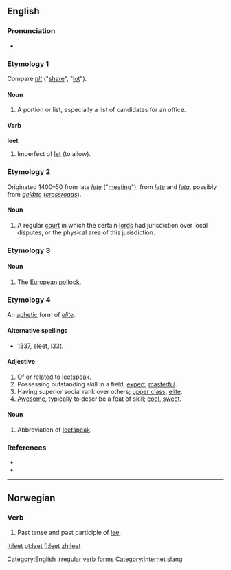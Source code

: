 {{wikipedia}}
==English==

===Pronunciation===
*{{IPA|/liːt/}}
*:{{rhymes|iːt}}

===Etymology 1===
Compare {{AS.}} ''[[hlt]]'' ("[[share]]", "[[lot]]").

====Noun====
{{en-noun}}

# {{Scottish English}} A portion or list, especially a list of candidates for an office.

====Verb====
'''leet'''

# {{obsolete}} Imperfect of [[let]] (to allow).

===Etymology 2===
Originated 1400–50 from late {{ME.}} ''[[lete]]'' ("[[meeting]]"), from {{AF.}} ''[[lete]]'' and {{ML.}} ''[[leta]]'', possibly from {{OE.}} ''[[gelǣte]]'' (''[[crossroads]]'').

====Noun====
{{en-noun}}

# {{context|UK|obsolete}} A regular [[court]] in which the certain [[lord]]s had jurisdiction over local disputes, or the physical area of this jurisdiction.

===Etymology 3===
{{rfe}}

====Noun====
{{en-noun}}

# {{zoology}} The [[European]] [[pollock]].

===Etymology 4===
An [[aphetic]] form of ''[[elite]]''.

====Alternative spellings====
*[[1337]], [[eleet]], [[l33t]].

====Adjective====
{{en-adj}}

# Of or related to [[leetspeak]].
# Possessing outstanding skill in a field; [[expert]], [[masterful]].
# Having superior social rank over others; [[upper class]], [[elite]].
# [[awesome|Awesome]], typically to describe a feat of skill; [[cool]], [[sweet]].

====Noun====
{{en-noun|-}}

# {{internet slang}} Abbreviation of [[leetspeak]].

===References===
*{{R:Dictionary.com|leet}}
*{{R:Webster 1996|leet}}

[[Category:English irregular verb forms]]
[[Category:Internet slang]]
[[Category:Leet| ]]

----

==Norwegian==

===Verb===
{{infl|no|verb form}}

# Past tense and past participle of [[lee#Norwegian|lee]].

[[it:leet]]
[[pt:leet]]
[[fi:leet]]
[[zh:leet]]